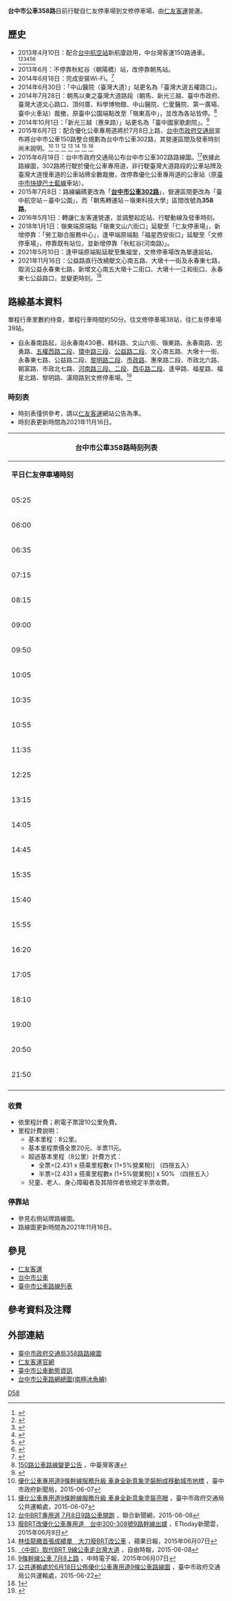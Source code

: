 {{Infobox Bus Route
| image=
| number= 台中市公車358路
| manager= [[臺中市政府交通局|臺中市政府交通局]]公共運輸處
| operator= [[仁友客運|仁友客運]]
| garage=
| length= 約14.7km 
| time= 約50分鐘
| start= 仁友停車場
| via= [[臺中市私立嶺東高級中學|嶺東高中]]<br>文山國小<br>黎明新村<br>[[臺中國家歌劇院|臺中國家歌劇院]]<br>[[老虎城|老虎城]]<br>[[逢甲大學|逢甲大學]]<br>僑光科技大學
| via1= 
| end= 文修停車場
| level= 05:35-22:00
| level1= 05：50-23：00
| frequency= 固定班次<ref>{{Cite web |url=http://www.ibus.com.tw/city-bus/txg/route-358/ |title=仁友客運358路時刻表 |access-date=2016-05-02 |archive-date=2016-05-13 |archive-url=https://web.archive.org/web/20160513060808/http://www.ibus.com.tw/city-bus/txg/route-358/ |dead-url=yes }}</ref>
| frequency1= 單邊共24班，雙向共49班
| Other_route= 
| vehicle= 
| Fare= 依里程計費
| compete= 
| bgcolor= red
| fontcolor= white
}}

'''台中市公車358路'''目前行駛自仁友停車場到文修停車場，由[[仁友客運|仁友客運]]營運。

==歷史==
*2013年4月10日：配合[[台中航空站|台中航空站]]新航廈啟用，中台灣客運150路通車。<ref>{{Cite web |url=http://news.chinatimes.com/domestic/11050610/112013040200266.html |title=4月2日中國時報 |accessdate=2016-05-02 |archive-date=2013-10-06 |archive-url=https://web.archive.org/web/20131006174934/http://news.chinatimes.com/domestic/11050610/112013040200266.html |dead-url=yes }}</ref><ref>{{Cite web |url=http://www.libertytimes.com.tw/2013/new/apr/2/today-center19.htm |title=4月2日自由時報 |accessdate=2016-05-02 |archive-date=2013-05-26 |archive-url=https://web.archive.org/web/20130526073250/http://www.libertytimes.com.tw/2013/new/apr/2/today-center19.htm |dead-url=no }}</ref><ref>{{Cite web |url=http://www.nownews.com/2013/06/23/11701-2954329.htm |title=6月23日今日新聞 |access-date=2016-05-02 |archive-date=2013-10-06 |archive-url=https://web.archive.org/web/20131006103318/http://www.nownews.com/2013/06/23/11701-2954329.htm |dead-url=no }}</ref><ref>{{Cite web |url=http://www.nownews.com/2013/07/29/11689-2968446.htm |title=7月29日今日新聞 |access-date=2016-05-02 |archive-date=2013-10-06 |archive-url=https://web.archive.org/web/20131006042534/http://www.nownews.com/2013/07/29/11689-2968446.htm |dead-url=no }}</ref><ref>{{Cite web |url=http://news.housefun.com.tw/news/article/81423438208.html |title=轉貼自8月15日聯合新聞網 |access-date=2016-05-02 |archive-date=2020-05-24 |archive-url=https://web.archive.org/web/20200524035726/https://news.housefun.com.tw/news/article/81423438208.html |dead-url=no }}</ref><ref>{{Cite web |url=http://news.chinatimes.com/domestic/11050610/112013082900248.html |title=8月29日中國時報 |accessdate=2016-05-02 |archive-date=2013-10-06 |archive-url=https://web.archive.org/web/20131006130128/http://news.chinatimes.com/domestic/11050610/112013082900248.html |dead-url=yes }}</ref>
*2013年6月：不停靠秋紅谷（朝陽橋）站，改停靠朝馬站。
*2014年6月18日：完成安裝Wi-Fi。<ref>{{Cite web |url=http://www.traffic.taichung.gov.tw/news/index-1.asp?Parser=9,4,20,,,,2861,,,,2 |title=WiFi免費上網 新幹線公車率先全面體驗 |access-date=2016-05-02 |archive-date=2020-08-13 |archive-url=https://web.archive.org/web/20200813173221/https://www.traffic.taichung.gov.tw/news/index-1.asp?Parser=9,4,20,,,,2861,,,,2 |dead-url=no }}</ref>
*2014年6月30日：「中山醫院（臺灣大道）」站更名為「臺灣大道五權路口」。
*2014年7月28日：朝馬以東之臺灣大道路段（朝馬、新光三越、臺中市政府、臺灣大道文心路口、頂何厝、科學博物館、中山醫院、仁愛醫院、第一廣場、臺中火車站）裁撤，原臺中公園端點改至「嶺東高中」，並改為各站皆停。<ref>[http://www.ubus.com.tw/upload/citybusmap/Temp/150BRT.pdf 150路公車路線變更公告] {{Wayback|url=http://www.ubus.com.tw/upload/citybusmap/Temp/150BRT.pdf |date=20140714201927 }}，中臺灣客運</ref>
*2014年10月1日：「新光三越（惠來路）」站更名為「臺中國家歌劇院」。<ref>{{Cite web |url=http://www.ubus.com.tw/upload/citybusmap/Temp/1030918-1031030_75.150%E8%B7%AF%E8%87%BA%E4%B8%AD%E5%9C%8B%E5%AE%B6%E6%AD%8C%E5%8A%87%E9%99%A2%E7%AB%99%E7%89%8C%E6%9B%B4%E5%90%8D.jpg |title=75.150路臺中國家歌劇院站牌更名 |accessdate=2016-05-02 |archive-date=2014-10-06 |archive-url=https://web.archive.org/web/20141006071424/http://www.ubus.com.tw/upload/citybusmap/Temp/1030918-1031030_75.150%E8%B7%AF%E8%87%BA%E4%B8%AD%E5%9C%8B%E5%AE%B6%E6%AD%8C%E5%8A%87%E9%99%A2%E7%AB%99%E7%89%8C%E6%9B%B4%E5%90%8D.jpg |dead-url=yes }}</ref>
*2015年6月7日：配合優化公車專用道將於7月8日上路，[[台中市政府交通局|台中市政府交通局]]宣布將台中市公車150路整合規劃為台中市公車302路，其營運區間及發車時刻尚未說明。<ref>[http://www.taichung.gov.tw/ct.asp?xItem=1457142&ctNode=712&mp=100010 優化公車專用道9條幹線服務升級 車身全新意象塗裝盼成移動城市地標] {{Wayback|url=http://www.taichung.gov.tw/ct.asp?xItem=1457142&ctNode=712&mp=100010 |date=20150924113442 }}，臺中市政府新聞局，2015-06-07</ref> <ref>[http://www.traffic.taichung.gov.tw/news/index-1.asp?Parser=9,4,20,,,,3866 優化公車專用道9條幹線服務升級 車身全新意象塗裝亮眼] {{Wayback|url=http://www.traffic.taichung.gov.tw/news/index-1.asp?Parser=9,4,20,,,,3866 |date=20150612003155 }}，臺中市政府交通局公共運輸處，2015-06-07</ref> <ref>[http://udn.com/news/story/7266/952011-%E5%8F%B0%E4%B8%ADBRT%E5%B0%88%E7%94%A8%E9%81%93---7%E6%9C%888%E6%97%A59%E8%B7%AF%E5%85%AC%E8%BB%8A%E9%96%8B%E8%B7%91 台中BRT專用道 7月8日9路公車開跑] {{Wayback|url=http://udn.com/news/story/7266/952011-%E5%8F%B0%E4%B8%ADBRT%E5%B0%88%E7%94%A8%E9%81%93---7%E6%9C%888%E6%97%A59%E8%B7%AF%E5%85%AC%E8%BB%8A%E9%96%8B%E8%B7%91 |date=20150610022629 }}，聯合新聞網，2015-06-08</ref> <ref>[http://www.ettoday.net/news/20150608/517712.htm 廢BRT改優化公車專用道　台中300-308號9路幹線出爐] {{Wayback|url=http://www.ettoday.net/news/20150608/517712.htm |date=20200811230140 }}，ETtoday新聞雲，2015年06月8日</ref> <ref>[http://www.appledaily.com.tw/realtimenews/article/life/20150607/624399/ 林佳龍繳首張成績單　大刀廢BRT改公車] {{Wayback|url=http://www.appledaily.com.tw/realtimenews/article/life/20150607/624399/ |date=20150924140510 }}，蘋果日報，2015年06月07日</ref> <ref>[http://news.ltn.com.tw/news/local/paper/887359 〈中部〉取代BRT 9線公車走台灣大道] {{Wayback|url=http://news.ltn.com.tw/news/local/paper/887359 |date=20200812222207 }}，自由時報，2015-06-08</ref> <ref>[http://www.chinatimes.com/newspapers/20150608000510-260107 9條幹線公車 7月8上路] {{Wayback|url=http://www.chinatimes.com/newspapers/20150608000510-260107 |date=20200504122244 }}，中時電子報，2015年06月07日</ref>
*2015年6月18日：台中市政府交通局公布台中市公車302路路線圖。<ref>[http://www.traffic.taichung.gov.tw/news/index-1.asp?Parser=9,4,20,,,,3897 公共運輸處於6月18日公佈優化公車專用道9條公車路線圖] {{Wayback|url=http://www.traffic.taichung.gov.tw/news/index-1.asp?Parser=9,4,20,,,,3897 |date=20150622153928 }}，臺中市政府交通局公共運輸處，2015-06-22</ref>依據此路線圖，302路將行駛於優化公車專用道，非行駛臺灣大道路段的公車站牌及臺灣大道慢車道的公車站牌全數裁撤，改停靠優化公車專用道的公車站（原[[臺中市快捷巴士藍線|臺中市快捷巴士藍線]]車站）。
*2015年7月8日：路線編碼更改為「'''[[台中市公車302路|台中市公車302路]]'''」，營運區間更改為「臺中航空站－臺中公園」，而「朝馬轉運站－嶺東科技大學」區間改號為'''358路'''。
*2016年5月1日：轉讓仁友客運營運，並調整起訖站、行駛動線及發車時刻。
*2018年1月1日：嶺東端原端點「嶺東文山六街口」延駛至「仁友停車場」，新增停靠：「勞工聯合服務中心」，逢甲端原端點「福星西安街口」延駛至「文修停車場」，停靠既有站位，並新增停靠「秋紅谷(河南路)」。
*2021年5月10日：逢甲端原端點延駛至集福堂，文修停車場改為單邊設站。
*2021年11月16日：公益路直行改繞駛文心南五路、大墩十一街及永春東七路，取消公益永春東七路，新增文心南五大墩十二街口、大墩十一江和街口、永春東七公益路口，並變更時刻。<ref>[http://www.ibus.com.tw/city-bus/txg/route358/，358路線圖]</ref>

==路線基本資料==
單程行車里數約待查，單程行車時間約50分。往文修停車場38站，往仁友停車場39站。

*自永春南路起，沿永春南430巷、精科路、文山六街、嶺東路、永春南路、忠勇路、[[五權西路|五權西路二段]]、[[環中路|環中路三段]]、[[公益路|公益路二段]]、文心南五路、大墩十一街、永春東七路、公益路二段、[[黎明路|黎明路二段]]、[[市政路|市政路]]、惠來路二段、市政北六路、朝富路、市政北七路、[[河南路_(台中市)|河南路三段、二段]]、[[西屯路|西屯路二段]]、逢甲路、福星路、福星北路、黎明路、漢翔路到文修停車場。<ref>{{Cite web |url=http://www.ibus.com.tw/city-bus/txg/route-358/ |title=仁友客運358路路線圖 |accessdate=2016-05-02 |archive-date=2016-05-13 |archive-url=https://web.archive.org/web/20160513060808/http://www.ibus.com.tw/city-bus/txg/route-358/ |dead-url=yes }}</ref>

===時刻表===
*時刻表僅供參考，請以[[仁友客運|仁友客運]]網站公告為準。
*時刻表更新時間為2021年11月16日。
{| class="wikitable collapsible collapsed" style="width:70%;text-align:center"
|-style="text-align:center;"
! colspan="4" style="text-align:center" | 台中市公車358路時刻列表
|-style="background:green; color:snow"
|style="width:10%"|'''平日仁友停車場時刻'''||style="width:10%"|'''假日仁友停車場時刻''' ||style="width:10%"|'''平日集福堂開時刻'''||style="width:10%"|'''假日集福堂開時刻'''
|-
| 05:25 || 05：40 || 05:40|| 06:30
|-
| 06:00 || 06:35|| 06:15 || 07:35
|-
| 06:35 || 07:35 || 07:05 || 08:45
|-
| 07:15 || 08:00 || 07:50 || 09:15
|-
| 08:15 || 09:00 || 08:40 || 10:10
|-
| 09:00 || 09:55 || 09:25 || 11:00
|-
| 09:50 || 10:25 || 10:10 || 11:45
|-
| 10:05 || 10:55 || 11:00 || 12:05
|-
| 10:35 || 11:35 || 11:15 || 12:45
|-
| 10:55 || 12:25 || 11:45 || 13:35
|-
| 11:35 || 13:05 || 12:05 || 14:15
|-
| 12:25 || 13:35 || 12:45 || 14:45
|-
| 13:15 || 14:05 || 13:30 || 15:15
|-
| 14:05 || 14:15 || 14:25 || 15:25
|-
| 14:45 || 15:05 || 15:10 || 16:15
|-
| 15:35 || 15:35 || 15:45 || 17:05
|-
| 15:40 || 15:55 || 16:45 || 17:25
|-
| 15:55 || 16:25 || 17:10 || 17:50
|-
| 16:20 || 16:40 || 17:30 || 18:10
|-
| 17:05 || 17:45|| 17:40 || 19:15
|-
| 18:10 || 18:45 || 18:35 || 20:00
|-
| 19:00 || 19:40 || 19:30 || 21:00
|-
| 20:50 || 21:50 || 20:10 || 23:00
|-
| 21:50 || - || 22:00 || -
|-
|
|
|23:00
|
|}

===收費===
*依里程計費；刷電子票證10公里免費。
*里程計費說明：
**基本里程：8公里。
**基本里程票價全票20元、半票11元。
**超過基本里程（8公里）計費方式：
***全票=[2.431 x 搭乘里程數x (1+5%營業稅)] （四捨五入）
***半票=[2.431 x 搭乘里程數x (1+5%營業稅)] x 50% （四捨五入）
**兒童、老人、身心障礙者及其陪伴者依規定半票收費。

===停靠站===
*參見右側站牌路線圖。
*路線圖更新時間為2021年11月16日。
{{BS-map
|title=台中市公車358路站牌
|legend=0
|lua=1
|map=
KBHFa~~'''仁友停車場'''
BHF~~精科中路口
BHF~~勞工聯合服務中心
BHF~~文山游泳池
BHF~~嶺東文山六街口
BHF~~保安公園
BHF~~春社公園
BHF~~嶺東高中
BHF~~春社-{里}-（忠勇路）
BHF~~七星橋
BHF~~下文山
BHF~~一善堂
BHF~~文山-{里}-
BHF~~文山國小（忠勇路）
BHF~~寶山-{里}-土地公
BHF~~忠勇寶山東二街口
BHF~~李科永紀念圖書館
BHF~~文心南五大墩十二街口
BHF~~大墩十一江和街口
BHF~~永春東七公益路口
BHF~~公益黎明路口
BHF~~黎明大業路口
BHF~~黎明新村（黎明路）
BHF~~黎明國小
BHF~~黎明市政路口
BHF~~第六分局（惠來路）
BHF~~臺中國家歌劇院
BHF~~老虎城（市政北六路）
BHF~~市政北七朝富路口
BHF(L)g~~秋紅谷(河南路)
BHF~~河南臺灣大道口
BHF~~河南青海路口
BHF~~西屯河南路口
BHF~~頂湳仔
BHF~~下湳仔
BHF~~大漁池
BHF~~逢甲大學（逢甲路）
BHF~~逢甲大學（福星路）
BHF~~福星西安街口
BHF~~漢翔公司(星享道)
BHF~~僑光科技大學
BHF~~福星北西苑路口
BHF~~西苑高中
BHF(R)f~~文修停車場(終點)
BS2+l\BS2+r
'''集福堂(起點)'''! !BHF(R)f\BHF(L)g~~福星光明路口
STRl\STRr
}}

==參見==
*[[仁友客運|仁友客運]]
*[[台中市公車|台中市公車]]
*[[臺中市公車路線列表|臺中市公車路線列表]]

==參考資料及注釋==
<div class="references-2column">
<references />
</div>

==外部連結==
*[http://www.traffic.taichung.gov.tw/form/index-1.asp?Parser=3,7,161,52,,,2402,17,,,,,358 臺中市政府交通局358路路線圖] {{Wayback|url=http://www.traffic.taichung.gov.tw/form/index-1.asp?Parser=3,7,161,52,,,2402,17,,,,,358 |date=20170618023644 }}
*[http://www.rybus.com.tw/ 仁友客運官網] {{Wayback|url=http://www.rybus.com.tw/ |date=20201202191931 }}
*[http://citybus.taichung.gov.tw/tcbus2/ 臺中市公車動態資訊]{{Wayback|url=http://citybus.taichung.gov.tw/tcbus2/ |date=20140412110242 }}
*[https://web.archive.org/web/20131012090254/http://ilearn.fcu.edu.tw/bbcswebdav/users/t98023/TCBline.pdf 台中市公車路網總圖(南極冰魚繪)]

{{臺中市市區公車}}

[[Category:台中市公車路線|D58]]